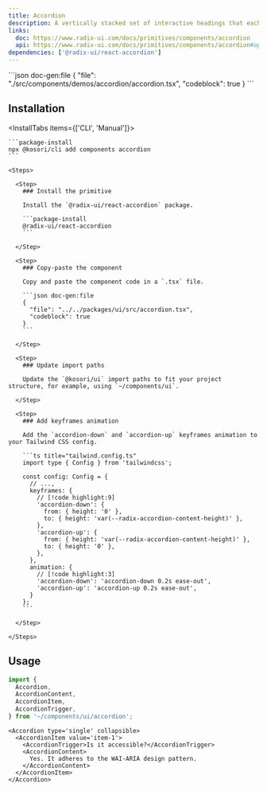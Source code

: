 ```yaml
---
title: Accordion
description: A vertically stacked set of interactive headings that each reveal an associated section of content.
links:
  doc: https://www.radix-ui.com/docs/primitives/components/accordion
  api: https://www.radix-ui.com/docs/primitives/components/accordion#api-reference
dependencies: ['@radix-ui/react-accordion']
---
```


<ComponentPreview name='accordion'>
```json doc-gen:file
{
  "file": "./src/components/demos/accordion/accordion.tsx",
  "codeblock": true
}
```
</ComponentPreview>

## Installation

<InstallTabs items={['CLI', 'Manual']}>

  <Tab value='CLI'>
  
    ```package-install
    npx @kosori/cli add components accordion
    ```

  </Tab>

  <Tab value='Manual'>
  
    <Steps>
  
      <Step>
        ### Install the primitive

        Install the `@radix-ui/react-accordion` package.

        ```package-install
        @radix-ui/react-accordion
        ```

      </Step>

      <Step>
        ### Copy-paste the component

        Copy and paste the component code in a `.tsx` file.

        ```json doc-gen:file
        {
          "file": "../../packages/ui/src/accordion.tsx",
          "codeblock": true
        }
        ```

      </Step>

      <Step>
        ### Update import paths

        Update the `@kosori/ui` import paths to fit your project structure, for example, using `~/components/ui`.

      </Step>

      <Step>
        ### Add keyframes animation

        Add the `accordion-down` and `accordion-up` keyframes animation to your Tailwind CSS config.

        ```ts title="tailwind.config.ts"
        import type { Config } from 'tailwindcss';

        const config: Config = {
          // ...,
          keyframes: {
            // [!code highlight:9]
            'accordion-down': {
              from: { height: '0' },
              to: { height: 'var(--radix-accordion-content-height)' },
            },
            'accordion-up': {
              from: { height: 'var(--radix-accordion-content-height)' },
              to: { height: '0' },
            },
          },
          animation: {
            // [!code highlight:3]
            'accordion-down': 'accordion-down 0.2s ease-out',
            'accordion-up': 'accordion-up 0.2s ease-out',
          }
        };
        ```

      </Step>

    </Steps>

  </Tab>

</InstallTabs>

## Usage

```ts
import {
  Accordion,
  AccordionContent,
  AccordionItem,
  AccordionTrigger,
} from '~/components/ui/accordion';
```

```tsx
<Accordion type='single' collapsible>
  <AccordionItem value='item-1'>
    <AccordionTrigger>Is it accessible?</AccordionTrigger>
    <AccordionContent>
      Yes. It adheres to the WAI-ARIA design pattern.
    </AccordionContent>
  </AccordionItem>
</Accordion>
```
